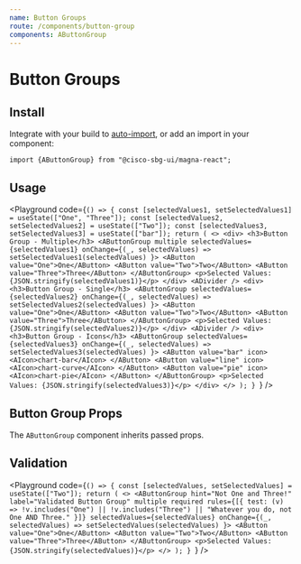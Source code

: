 ```yaml
---
name: Button Groups
route: /components/button-group
components: AButtonGroup
---
```


# Button Groups

## Install

Integrate with your build to [auto-import](/#integrating), or add an import in your component:

```
import {AButtonGroup} from "@cisco-sbg-ui/magna-react";
```

## Usage

<Playground
  code={`() => {
  const [selectedValues1, setSelectedValues1] = useState(["One", "Three"]);
  const [selectedValues2, setSelectedValues2] = useState(["Two"]);
  const [selectedValues3, setSelectedValues3] = useState(["bar"]);
  return (
    <>
      <div>
        <h3>Button Group - Multiple</h3>
        <AButtonGroup
          multiple
          selectedValues={selectedValues1}
          onChange={(_, selectedValues) =>
            setSelectedValues1(selectedValues)
          }>
          <AButton value="One">One</AButton>
          <AButton value="Two">Two</AButton>
          <AButton value="Three">Three</AButton>
        </AButtonGroup>
        <p>Selected Values: {JSON.stringify(selectedValues1)}</p>
      </div>
      <ADivider />
      <div>
        <h3>Button Group - Single</h3>
        <AButtonGroup
          selectedValues={selectedValues2}
          onChange={(_, selectedValues) =>
            setSelectedValues2(selectedValues)
          }>
          <AButton value="One">One</AButton>
          <AButton value="Two">Two</AButton>
          <AButton value="Three">Three</AButton>
        </AButtonGroup>
        <p>Selected Values: {JSON.stringify(selectedValues2)}</p>
      </div>
      <ADivider />
      <div>
        <h3>Button Group - Icons</h3>
        <AButtonGroup
          selectedValues={selectedValues3}
          onChange={(_, selectedValues) =>
            setSelectedValues3(selectedValues)
          }>
          <AButton value="bar" icon>
            <AIcon>chart-bar</AIcon>
          </AButton>
          <AButton value="line" icon>
            <AIcon>chart-curve</AIcon>
          </AButton>
          <AButton value="pie" icon>
            <AIcon>chart-pie</AIcon>
          </AButton>
        </AButtonGroup>
        <p>Selected Values: {JSON.stringify(selectedValues3)}</p>
      </div>
    </>
  );
}
`}
/>

## Button Group Props

The `AButtonGroup` component inherits passed props.

<Props of="AButtonGroup" />

## Validation

<Playground
  code={`() => {
  const [selectedValues, setSelectedValues] = useState(["Two"]);
  return (
    <>
      <AButtonGroup
        hint="Not One and Three!"
        label="Validated Button Group"
        multiple
        required
        rules={[{
          test: (v) => !v.includes("One") || !v.includes("Three") || "Whatever you do, not One AND Three."
        }]}
        selectedValues={selectedValues}
        onChange={(_, selectedValues) =>
          setSelectedValues(selectedValues)
        }>
        <AButton value="One">One</AButton>
        <AButton value="Two">Two</AButton>
        <AButton value="Three">Three</AButton>
      </AButtonGroup>
      <p>Selected Values: {JSON.stringify(selectedValues)}</p>
    </>
  );
}
`}
/>
